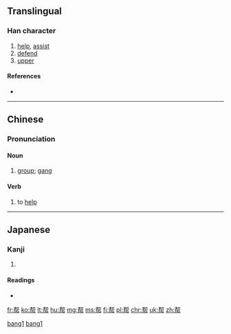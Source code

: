 {{also|幫}}
==Translingual==

===Han character===
{{Han char|rn=50|rad=巾|as=07|sn=10|four=|canj=手中中月 (QLLB)|ids=⿱[[邦]][[巾]]}}

# [[help]], [[assist]]
# [[defend]]
# [[upper]]

====References====
* {{Han ref|kx=0332.121|dkj=08928|dj=0637.130|hdz=10736.050|uh=5E2E|ud=24110}}

----

==Chinese==
{{zh-hanzi-box|帮|[[幫]]}}

===Pronunciation===
{{zh-pron
|m=bāng
|c=bong1
|mc=y
|oc=y
|ma=Zh-bang.ogg
|cat=v,a,n
}}

====Noun====
{{zh-noun|s}}

# [[group]]; [[gang]]

====Verb====
{{zh-verb|s}}

# to [[help]]

[[Category:Elementary Mandarin|bang1]]
[[Category:Intermediate Mandarin|bang1]]

----

==Japanese==

===Kanji===
{{ja-kanji|grade=|rs=巾07}}

# {{defn|lang=ja|sort=巾07}}

====Readings====
* {{ja-readings|on=[[ほう]] (hō)|kun=[[たすける]] (tasukeru)}}

[[fr:帮]]
[[ko:帮]]
[[lt:帮]]
[[hu:帮]]
[[mg:帮]]
[[ms:帮]]
[[fj:帮]]
[[pl:帮]]
[[chr:帮]]
[[uk:帮]]
[[zh:帮]]
